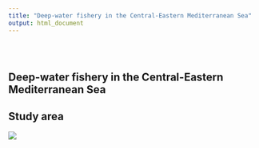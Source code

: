 ```yaml
---
title: "Deep-water fishery in the Central-Eastern Mediterranean Sea"
output: html_document
---
```


<style type="text/css">
.title {
  display: none;
}

#getting-started img {
  margin-right: 10px;
}

</style>

<div class="row" style="padding-top: 30px;">
<div class="col-sm-12">

# **Deep-water fishery in the Central-Eastern Mediterranean Sea**
## Study area
![](images/logo.png)
</a>
</div>